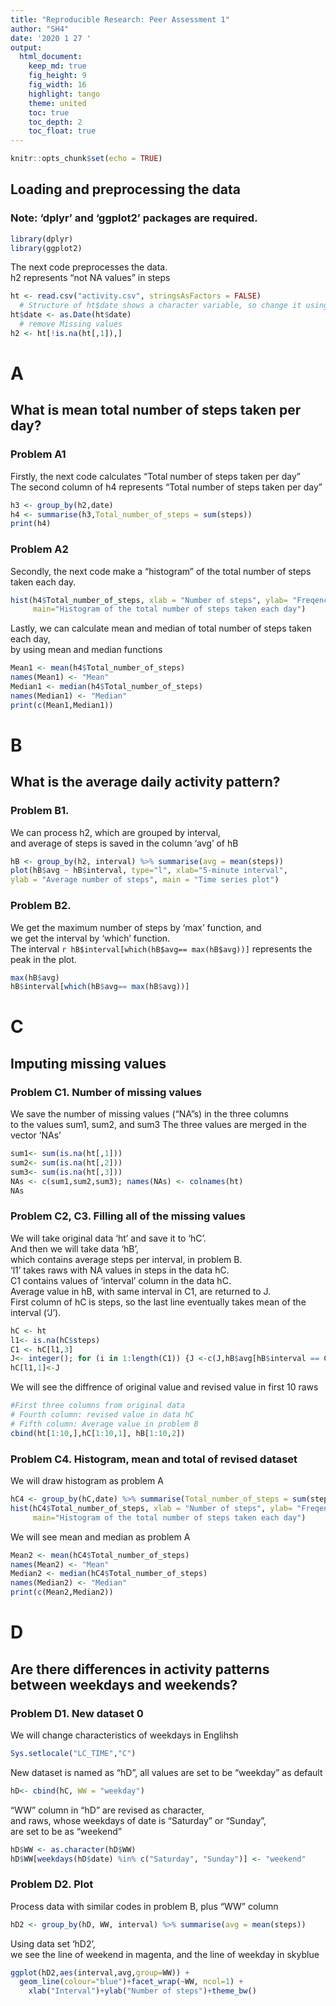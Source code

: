 ```yaml
---
title: "Reproducible Research: Peer Assessment 1"
author: "SH4"
date: '2020 1 27 '
output: 
  html_document:
    keep_md: true
    fig_height: 9
    fig_width: 16
    highlight: tango
    theme: united
    toc: true
    toc_depth: 2
    toc_float: true
---
```


```r
knitr::opts_chunk$set(echo = TRUE)

```

## Loading and preprocessing the data
### Note:  'dplyr' and 'ggplot2' packages are required.  
```r
library(dplyr)
library(ggplot2)
```


The next code preprocesses the data.  
h2 represents "not NA values" in steps  

```r
ht <- read.csv("activity.csv", stringsAsFactors = FALSE)
  # Structure of ht$date shows a character variable, so change it using as.Date function
ht$date <- as.Date(ht$date)
  # remove Missing values
h2 <- ht[!is.na(ht[,1]),]
```
# A
## What is mean total number of steps taken per day?

### Problem A1
Firstly, the next code calculates "Total number of steps taken per day"  
The second column of h4 represents "Total number of steps taken per day"  
```r
h3 <- group_by(h2,date)
h4 <- summarise(h3,Total_number_of_steps = sum(steps))
print(h4)
```


### Problem A2
Secondly, the next code make a "histogram" of the total number of steps taken each day.
```r
hist(h4$Total_number_of_steps, xlab = "Number of steps", ylab= "Freqency",
     main="Histogram of the total number of steps taken each day")
```

Lastly, we can calculate mean and median of total number of steps taken each day,  
 by using mean and median functions
```r
Mean1 <- mean(h4$Total_number_of_steps)
names(Mean1) <- "Mean"
Median1 <- median(h4$Total_number_of_steps)
names(Median1) <- "Median"
print(c(Mean1,Median1))
```


# B
## What is the average daily activity pattern?


### Problem B1.
We can process h2, which are grouped by interval,  
  and average of steps is saved in the column 'avg' of hB  
```r
hB <- group_by(h2, interval) %>% summarise(avg = mean(steps))
plot(hB$avg ~ hB$interval, type="l", xlab="5-minute interval",
ylab = "Average number of steps", main = "Time series plot")
```

### Problem B2.
  We get the maximum number of steps by 'max' function, and  
  we get the interval by 'which' function.  
  The interval `r hB$interval[which(hB$avg== max(hB$avg))]` represents the peak in the plot.
```r
max(hB$avg)
hB$interval[which(hB$avg== max(hB$avg))]
```


# C
## Imputing missing values

### Problem C1. Number of missing values
We save the number of missing values ("NA"s) in the three columns   
 to the values sum1, sum2, and sum3
The three values are merged in the vector 'NAs'
```r
sum1<- sum(is.na(ht[,1]))
sum2<- sum(is.na(ht[,2]))
sum3<- sum(is.na(ht[,3]))
NAs <- c(sum1,sum2,sum3); names(NAs) <- colnames(ht)
NAs
```
### Problem C2, C3. Filling all of the missing values
We will take original data 'ht' and save it to 'hC'.  
And then we will take data 'hB',  
which contains average steps per interval, in problem B.  
'l1' takes raws with NA values in steps in the data hC.  
C1 contains values of 'interval' column in the data hC.  
Average value in hB, with same interval in C1, are returned to J.  
First column of hC is steps, so the last line eventually takes mean of the interval ('J').
``` r
hC <- ht
l1<- is.na(hC$steps)
C1 <- hC[l1,3]
J<- integer(); for (i in 1:length(C1)) {J <-c(J,hB$avg[hB$interval == C1[i]])}
hC[l1,1]<-J
```

We will see the diffrence of original value and revised value in first 10 raws
```r
#First three columns from original data
# Fourth column: revised value in data hC
# Fifth column: Average value in problem B
cbind(ht[1:10,],hC[1:10,1], hB[1:10,2])
```

### Problem C4. Histogram, mean and total of revised dataset
We will draw histogram as problem A
```r
hC4 <- group_by(hC,date) %>% summarise(Total_number_of_steps = sum(steps))
hist(hC4$Total_number_of_steps, xlab = "Number of steps", ylab= "Freqency",
     main="Histogram of the total number of steps taken each day")
```

We will see mean and median as problem A
``` r
Mean2 <- mean(hC4$Total_number_of_steps)
names(Mean2) <- "Mean"
Median2 <- median(hC4$Total_number_of_steps)
names(Median2) <- "Median"
print(c(Mean2,Median2))
```


# D
## Are there differences in activity patterns between weekdays and weekends?



### Problem D1. New dataset 0

We will change characteristics of weekdays in Englihsh
``` r
Sys.setlocale("LC_TIME","C")
```
New dataset is named as "hD", all values are set to be "weekday" as default
``` r
hD<- cbind(hC, WW = "weekday")
```
"WW" column in "hD" are revised as character,  
 and raws, whose weekdays of date is "Saturday" or "Sunday",  
  are set to be as "weekend"
```r
hD$WW <- as.character(hD$WW)
hD$WW[weekdays(hD$date) %in% c("Saturday", "Sunday")] <- "weekend"
```

### Problem D2. Plot
Process data with similar codes in problem B, plus "WW" column
```r
hD2 <- group_by(hD, WW, interval) %>% summarise(avg = mean(steps))
```
Using data set 'hD2',  
we see the line of weekend in magenta, and the line of weekday in skyblue


``` r
ggplot(hD2,aes(interval,avg,group=WW)) +
  geom_line(colour="blue")+facet_wrap(~WW, ncol=1) +
    xlab("Interval")+ylab("Number of steps")+theme_bw()
```


